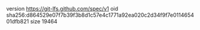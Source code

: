 version https://git-lfs.github.com/spec/v1
oid sha256:d864529e07f7b39f3b8d1c57e4c1771a92ea020c2d34f9f7e011465401dfb821
size 19464

